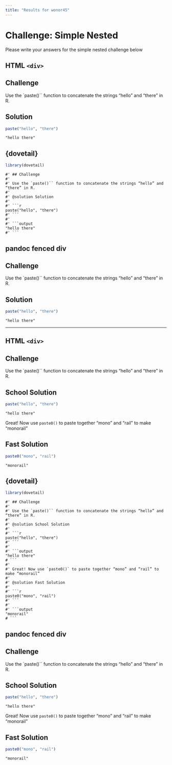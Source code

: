 ```yaml
---
title: "Results for wonor45"
---
```


# Challenge: Simple Nested

Please write your answers for the simple nested challenge below

## HTML `<div>`

<div class='challenge'>


## Challenge

Use the `paste()`` function to concatenate the strings “hello” and “there” in R.

<div class='solution'>

## Solution

```r
paste("hello", "there")
```

```output
"hello there"
```

</div>
</div>



## {dovetail}

```r
library(dovetail)
```

```challenge
#' ## Challenge
#' 
#' Use the `paste()`` function to concatenate the strings “hello” and “there” in R.
#' 
#' @solution Solution
#' 
#' ```r
paste("hello", "there")
#' ```
#' 
#' ```output
"hello there"
#' ```
```

## pandoc fenced div

::::::::::::::::::::::::::::::: challenge

## Challenge

Use the `paste()`` function to concatenate the strings “hello” and “there” in R.

:::::::::::::::::::: solution

## Solution

```r
paste("hello", "there")
```

```output
"hello there"
```
::::::::::::::::::::
:::::::::::::::::::::::::::::::

--------------------------------------------------------------------------------

## HTML `<div>`

<div class='challenge'>


## Challenge

Use the `paste()`` function to concatenate the strings “hello” and “there” in R.

<div class='solution'>

## School Solution

```r
paste("hello", "there")
```

```output
"hello there"
```

</div>

Great! Now use `paste0()` to paste together “mono” and “rail” to make “monorail”

<div class='solution'>

## Fast Solution

```r
paste0("mono", "rail")
```

```output
"monorail"
```

</div>
</div>


## {dovetail}

```r
library(dovetail)
```

```challenge
#' ## Challenge
#' 
#' Use the `paste()`` function to concatenate the strings “hello” and “there” in R.
#' 
#' @solution School Solution
#' 
#' ```r
paste("hello", "there")
#' ```
#' 
#' ```output
"hello there"
# ```
#'
#' Great! Now use `paste0()` to paste together “mono” and “rail” to make “monorail”
#'
#' @solution Fast Solution
#' 
#' ```r
paste0("mono", "rail")
#' ```
#' 
#' ```output
"monorail"
# ```

```

## pandoc fenced div

::::::::::::::::::::::::::::::: challenge

## Challenge

Use the `paste()`` function to concatenate the strings “hello” and “there” in R.

:::::::::::::::::::: solution

## School Solution

```r
paste("hello", "there")
```

```output
"hello there"
```
::::::::::::::::::::

Great! Now use `paste0()` to paste together “mono” and “rail” to make “monorail”

:::::::::::::::::::: solution

## Fast Solution

```r
paste0("mono", "rail")
```

```output
"monorail"
```
::::::::::::::::::::
:::::::::::::::::::::::::::::::

